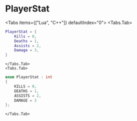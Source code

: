 
# PlayerStat

<Tabs items={["Lua", "C++"]} defaultIndex="0">
    <Tabs.Tab>
```lua
PlayerStat = {
    Kills = 0,
    Deaths = 1,
    Assists = 2,
    Damage = 3,
}
```
    </Tabs.Tab>
    <Tabs.Tab>
```cpp
enum PlayerStat : int
{
    KILLS = 0,
    DEATHS = 1,
    ASSISTS = 2,
    DAMAGE = 3
};
```
    </Tabs.Tab>
</Tabs>